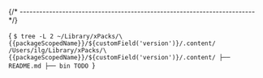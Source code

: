 


{/* ------------------------------------------------------------------------ */}

<CodeBlock language="console"> {
`$ tree -L 2 ~/Library/xPacks/\{{packageScopedName}}/${customField('version')}/.content/
/Users/ilg/Library/xPacks/\{{packageScopedName}}/${customField('version')}/.content/
├── README.md
├── bin
TODO
`} </CodeBlock>
